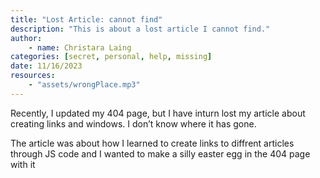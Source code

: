 ```yaml
---
title: "Lost Article: cannot find"
description: "This is about a lost article I cannot find."
author:
    - name: Christara Laing
categories: [secret, personal, help, missing]
date: 11/16/2023
resources: 
    - "assets/wrongPlace.mp3"
---
```


<audio src="assets/wrongPlace.mp3" preload="auto" autoplay>
      Your browser does not support the audio element.
</audio>

Recently, I updated my 404 page, but I have inturn lost my article about creating links and windows. I don't know where it has gone.

The article was about how I learned to create links to diffrent articles through JS code and I wanted to make a silly easter egg in the 404 page with it